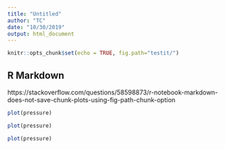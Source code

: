 ```yaml
---
title: "Untitled"
author: "TC"
date: "10/30/2019"
output: html_document
---
```


```r
knitr::opts_chunk$set(echo = TRUE, fig.path="testit/")
```

## R Markdown

https://stackoverflow.com/questions/58598873/r-notebook-markdown-does-not-save-chunk-plots-using-fig-path-chunk-option

```r
plot(pressure)
```

```r
plot(pressure)
```


```r
plot(pressure)
```

